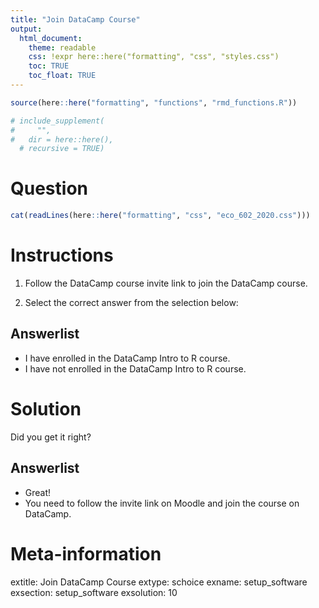 ```yaml
---
title: "Join DataCamp Course"
output:  
  html_document:
    theme: readable
    css: !expr here::here("formatting", "css", "styles.css")
    toc: TRUE
    toc_float: TRUE
---
```



```r
source(here::here("formatting", "functions", "rmd_functions.R"))

# include_supplement(
#     "",
#   dir = here::here(),
  # recursive = TRUE)
```


Question
========

```r
cat(readLines(here::here("formatting", "css", "eco_602_2020.css")))
```

# Instructions

1. Follow the DataCamp course invite link to join the DataCamp course.

2. Select the correct answer from the selection below:

Answerlist
----------
* I have enrolled in the DataCamp Intro to R course.
* I have not enrolled in the DataCamp Intro to R course.




Solution
========

Did you get it right?


Answerlist
----------
* Great!
* You need to follow the invite link on Moodle and join the course on DataCamp.



Meta-information
================
extitle: Join DataCamp Course
extype: schoice
exname: setup_software
exsection: setup_software
exsolution: 10
